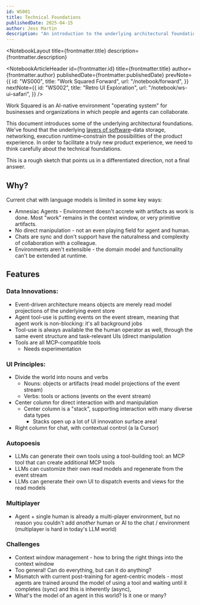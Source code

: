 ```yaml
---
id: WS001
title: Technical Foundations
publishedDate: 2025-04-15
author: Jess Martin
description: "An introduction to the underlying architectural foundations of Work Squared, an AI-native environment for businesses and organizations."
---
```



<NotebookLayout 
  title={frontmatter.title}
  description={frontmatter.description}
>

<NotebookArticleHeader
  id={frontmatter.id}
  title={frontmatter.title}
  author={frontmatter.author}
  publishedDate={frontmatter.publishedDate}
  prevNote={{
    id: "WS000",
    title: "Work Squared Forward",
    url: "/notebook/forward",
  }}
  nextNote={{
    id: "WS002",
    title: "Retro UI Exploration",
    url: "/notebook/ws-ui-safari",
  }}
/>

<article class="prose prose-li:my-0 [&_li_ul]:mt-0 prose-compact prose-blockquote:font-normal">

Work Squared is an AI-native environment "operating system" for businesses and organizations in which people and agents can collaborate.

This document introduces some of the underlying architectural foundations. We've found that the underlying [layers of software](https://notes.jessmart.in/Lab+Notebook/Evergreen+Notes/Pace+Layers+for+Software)–data storage, networking, execution runtime–constrain the possibilities of the product experience. In order to facilitate a truly new product experience, we need to think carefully about the technical foundations.

This is a rough sketch that points us in a differentiated direction, not a final answer.

## Why?

Current chat with language models is limited in some key ways:

- Amnesiac Agents - Environment doesn't accrete with artifacts as work is done. Most "work" remains in the context window, or very primitive artifacts.
- No direct manipulation - not an even playing field for agent and human.
- Chats are sync and don't support have the naturalness and complexity of collaboration with a colleague.
- Environments aren't extensible - the domain model and functionality can't be extended at runtime.

## Features

### Data Innovations:

- Event-driven architecture means objects are merely read model projections of the underlying event store
- Agent tool-use is putting events on the event stream, meaning that agent work is non-blocking: it's all background jobs
- Tool-use is always available the the human operator as well, through the same event structure and task-relevant UIs (direct manipulation
- Tools are all MCP-compatible tools
  - Needs experimentation

### UI Principles:

- Divide the world into nouns and verbs
  - Nouns: objects or artifacts (read model projections of the event stream)
  - Verbs: tools or actions (events on the event stream)
- Center column for direct interaction with and manipulation
  - Center column is a "stack", supporting interaction with many diverse data types
    - Stacks open up a lot of UI innovation surface area!
- Right column for chat, with contextual control (a la Cursor)

### Autopoesis

- LLMs can generate their own tools using a tool-building tool: an MCP tool that can create additional MCP tools
- LLMs can customize their own read models and regenerate from the event stream
- LLMs can generate their own UI to dispatch events and views for the read models

### Multiplayer

- Agent + single human is already a multi-player environment, but no reason you couldn't add _another_ human or AI to the chat / environment (multiplayer is hard in today's LLM world)

### Challenges

- Context window management - how to bring the right things into the context window
- Too general! Can do everything, but can it do anything?
- Mismatch with current post-training for agent-centric models - most agents are trained around the model of using a tool and waiting until it completes (sync) and this is inherently (async),
- What's the model of an agent in this world? Is it one or many?

</article>

</NotebookLayout>
